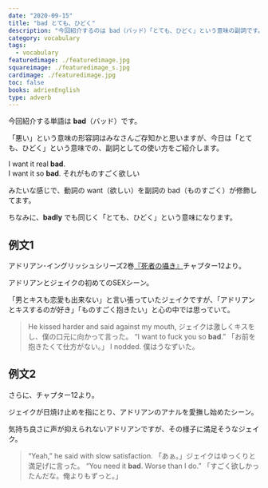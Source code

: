 ```yaml
---
date: "2020-09-15"
title: "bad とても、ひどく"
description: "今回紹介するのは bad（バッド）「とても、ひどく」という意味の副詞です。例文は、アドリアン･イングリッシュシリーズ2巻『死者の囁き』より"
category: vocabulary
tags:
  - vocabulary
featuredimage: ./featuredimage.jpg
squareimage: ./featuredimage_s.jpg
cardimage: ./featuredimage.jpg
toc: false
books: adrienEnglish
type: adverb
---
```



今回紹介する単語は __bad__（バッド）です。

「悪い」という意味の形容詞はみなさんご存知かと思いますが、今日は「とても、ひどく」という意味での、副詞としての使い方をご紹介します。

<div class="example">
  I want it real <strong>bad</strong>.<br />
  I want it so <strong>bad</strong>.
  <span>それがものすごく欲しい</span>
</div>

みたいな感じで、動詞の want（欲しい）を副詞の bad（ものすごく）が修飾してます。

ちなみに、__badly__ でも同じく「とても、ひどく」という意味になります。

## 例文1

アドリアン･イングリッシュシリーズ2巻[『死者の囁き』](/mm-romance/a-dangerous-thing/)チャプター12より。

アドリアンとジェイクの初めてのSEXシーン。

「男とキスも恋愛も出来ない」と言い張っていたジェイクですが、「アドリアンとキスするのが好き」「ものすごく抱きたい」と心の中では思っていて。

<Blockquote book srcBook="dangerousThing" lang="en" chapter="12">
He kissed harder and said against my mouth,
<span>ジェイクは激しくキスをし、僕の口元に向かって言った。</span>
“I want to fuck you so <strong>bad</strong>.”
<span>「お前を抱きたくて仕方がない。」</span>
I nodded.
<span>僕はうなずいた。</span>
</Blockquote>

## 例文2

さらに、チャプター12より。

ジェイクが日焼け止めを指にとり、アドリアンのアナルを愛撫し始めたシーン。

気持ち良さに声が抑えられないアドリアンですが、その様子に満足そうなジェイク。

<Blockquote book srcBook="dangerousThing" lang="en" chapter="12">
“Yeah,” he said with slow satisfaction.
<span>「あぁ。」ジェイクはゆっくりと満足げに言った。</span>
“You need it <strong>bad</strong>. Worse than I do.”
<span>「すごく欲しかったんだな。俺よりもずっと。」</span>
</Blockquote>

<VocabularyFooter book="dangerousThing" />
